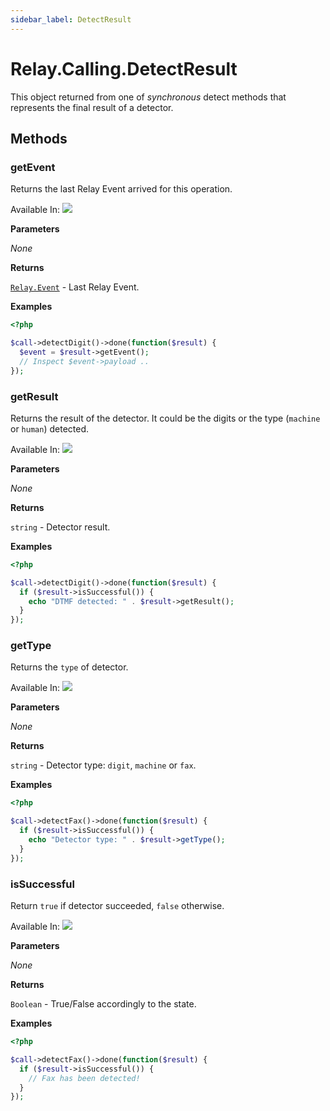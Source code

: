 ```yaml
---
sidebar_label: DetectResult
---
```


# Relay.Calling.DetectResult

This object returned from one of _synchronous_ detect methods that represents the final result of a detector.

## Methods

<div class="method-definitions"></div>

### getEvent

Returns the last Relay Event arrived for this operation.

Available In: <img class="method-available-tag" src="https://img.shields.io/badge/-v2.1+-brightgreen.svg" />

**Parameters**

_None_

**Returns**

[`Relay.Event`](relay/server-sdk/php/reference/relay_event.mdx) - Last Relay Event.

**Examples**

```php title="Detect digits and grab the result when it's completed."
<?php

$call->detectDigit()->done(function($result) {
  $event = $result->getEvent();
  // Inspect $event->payload ..
});
```

### getResult

Returns the result of the detector. It could be the digits or the type (`machine` or `human`) detected.

Available In: <img class="method-available-tag" src="https://img.shields.io/badge/-v2.1+-brightgreen.svg" />

**Parameters**

_None_

**Returns**

`string` - Detector result.

**Examples**

```php title="Detect DTMF and print out the result."
<?php

$call->detectDigit()->done(function($result) {
  if ($result->isSuccessful()) {
    echo "DTMF detected: " . $result->getResult();
  }
});
```

### getType

Returns the `type` of detector.

Available In: <img class="method-available-tag" src="https://img.shields.io/badge/-v2.1+-brightgreen.svg" />

**Parameters**

_None_

**Returns**

`string` - Detector type: `digit`, `machine` or `fax`.

**Examples**

```php title="Check the type of a detector."
<?php

$call->detectFax()->done(function($result) {
  if ($result->isSuccessful()) {
    echo "Detector type: " . $result->getType();
  }
});
```

### isSuccessful

Return `true` if detector succeeded, `false` otherwise.

Available In: <img class="method-available-tag" src="https://img.shields.io/badge/-v2.1+-brightgreen.svg" />

**Parameters**

_None_

**Returns**

`Boolean` - True/False accordingly to the state.

**Examples**

```php title="Start detecting a fax, then check if a 'fax' has been detected."
<?php

$call->detectFax()->done(function($result) {
  if ($result->isSuccessful()) {
    // Fax has been detected!
  }
});
```
